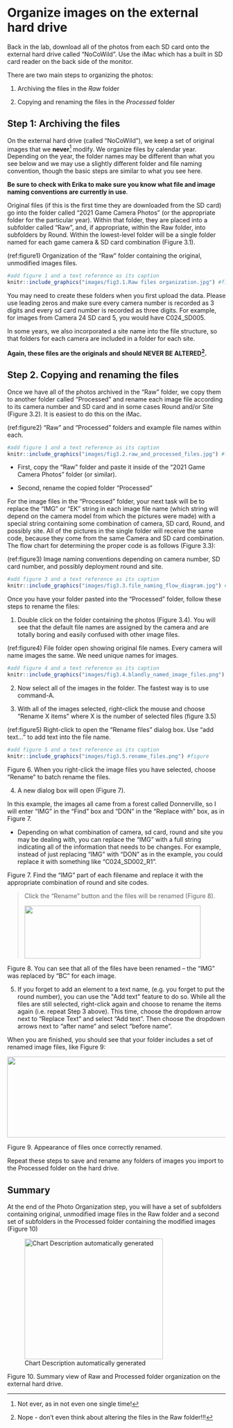 # Organize images on the external hard drive


Back in the lab, download all of the photos from each SD card onto the external hard drive called "NoCoWild". Use the iMac which has a built in SD card reader on the back side of the monitor.

There are two main steps to organizing the photos:

1. Archiving the files in the *Raw* folder

2. Copying and renaming the files in the *Processed* folder

## Step 1: Archiving the files

On the external hard drive (called "NoCoWild"), we keep a set of original images that we **never**[^1] modify. We organize files by calendar year. Depending on the year, the folder names may be different than what you see below and we may use a slightly different folder and file naming convention, though the basic steps are similar to what you see here.

**Be sure to check with Erika to make sure you know what file and image naming conventions are currently in use**.

Original files (if this is the first time they are downloaded from the SD card) go into the folder called "2021 Game Camera Photos" (or the appropriate folder for the particular year). Within that folder, they are placed into a subfolder called "Raw", and, if appropriate, within the Raw folder, into subfolders by Round. Within the lowest-level folder will be a single folder named for each game camera & SD card combination (Figure 3.1). 

(ref:figure1) Organization of the "Raw" folder containing the original, unmodified images files.

```r
#add figure 1 and a text reference as its caption
knitr::include_graphics("images/fig3.1.Raw files organization.jpg") #figure
```
You may need to create these folders when you first upload the data. Please use leading zeros and make sure every camera number is recorded as 3 digits and every sd card number is recorded as three digits. For example, for images from Camera 24 SD card 5, you would have C024_SD005.

In some years, we also incorporated a site name into the file structure, so that folders for each camera are included in a folder for each site.

**Again, these files are the originals and should NEVER BE ALTERED[^2].**

## Step 2. Copying and renaming the files

Once we have all of the photos archived in the "Raw" folder, we copy them to another folder called "Processed" and rename each image file according to its camera number and SD card and in some cases Round and/or Site (Figure 3.2). It is easiest to do this on the iMac.

(ref:figure2) "Raw" and "Processed" folders and example file names within each.

```r
#add figure 1 and a text reference as its caption
knitr::include_graphics("images/fig3.2.raw_and_processed_files.jpg") #figure
```

- First, copy the "Raw" folder and paste it inside of the "2021
    Game Camera Photos" folder (or similar).

- Second, rename the copied folder "Processed"

For the image files in the "Processed" folder, your next task will be to replace the "IMG" or "EK" string in each image file name (which string will depend on the camera model from which the pictures were made) with a special string containing some combination of camera, SD card, Round, and possibly site. All of the pictures in the single folder will receive the same code, because they come from the same Camera and SD card combination. The flow chart for determining the proper code is as follows (Figure 3.3):

(ref:figure3) Image naming conventions depending on
camera number, SD card number, and possibly deployment round and site.

```r
#add figure 3 and a text reference as its caption
knitr::include_graphics("images/fig3.3.file_naming_flow_diagram.jpg") #figure
```

Once you have your folder pasted into the "Processed" folder, follow
these steps to rename the files:

1.  Double click on the folder containing the photos (Figure 3.4). You
    will see that the default file names are assigned by the camera and
    are totally boring and easily confused with other image files.
    
(ref:figure4) File folder open showing original
file names. Every camera will name images the same. We need unique names for images.


```r
#add figure 4 and a text reference as its caption
knitr::include_graphics("images/fig3.4.blandly_named_image_files.png") #figure
```

2. Now select all of the images in the folder. The fastest way is to use command-A.

3. With all of the images selected, right-click the mouse and choose "Rename X items" where X is the number of selected files (figure 3.5) 

(ref:figure5) Right-click to open the "Rename files" dialog box. Use "add text..." to add text into the file name.


```r
#add figure 5 and a text reference as its caption
knitr::include_graphics("images/fig3.5.rename_files.png") #figure
```


Figure 6. When you right-click the image files
you have selected, choose "Rename" to batch rename the files.

4. A new dialog box will open (Figure 7).

In this example, the images all came from a forest called Donnerville, so I will enter "IMG" in the "Find" box and "DON" in the "Replace with"
box, as in Figure 7.

-   Depending on what combination of camera, sd card, round and site you
    may be dealing with, you can replace the "IMG" with a full string
    indicating all of the information that needs to be changes. For
    example, instead of just replacing "IMG" with "DON" as in the
    example, you could replace it with something like
    "C024_SD002_R1".



Figure 7. Find the "IMG" part of each filename
and replace it with the appropriate combination of round and  site codes.

> Click the "Rename" button and the files will be renamed (Figure 8).
>
> ![](media/image12.png){width="4.228571741032371in"
> height="1.2735411198600175in"}

[]{#_Ref71037198 .anchor}Figure 8. You can see that all of the files
have been renamed -- the "IMG" was replaced by "BC" for each image.

5.  If you forget to add an element to a text name, (e.g. you forget to
    put the round number), you can use the \"Add text\" feature to do
    so. While all the files are still selected, right-click again and
    choose to rename the items again (i.e. repeat Step 3 above). This
    time, choose the dropdown arrow next to "Replace Text" and select
    "Add text". Then choose the dropdown arrows next to "after name" and
    select "before name".

When you are finished, you should see that your folder includes a set of
renamed image files, like Figure 9:

![](media/image13.png){width="5.341666666666667in"
height="1.9420614610673665in"}

[]{#_Ref71037215 .anchor}Figure 9. Appearance of files once correctly
renamed.

Repeat these steps to save and rename any folders of images you import to the Processed folder on the hard drive.

## Summary

At the end of the Photo Organization step, you will have a set of subfolders containing original, unmodified image files in the Raw folder and a second set of subfolders in the Processed folder containing the modified images (Figure 10)

![Chart Description automatically
generated](media/image14.jpg){width="3.3278685476815397in"
height="2.89161854768154in"}

[]{#_Ref71038277 .anchor}Figure 10. Summary view of Raw and Processed
folder organization on the external hard drive.

[^1]:Not ever, as in not even one single time!
[^2]:Nope - don't even think about altering the files in the Raw folder!!!